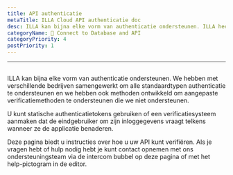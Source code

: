 ```yaml
---
title: API authenticatie
metaTitle: ILLA Cloud API authenticatie doc
desc: ILLA kan bijna elke vorm van authenticatie ondersteunen. ILLA heeft met verschillende bedrijven samengewerkt om alle standaardtypen authenticatie te ondersteunen en heeft ook methoden ontwikkeld om aangepaste verificatiemethoden te ondersteunen die we niet steunen.
categoryName: 📲 Connect to Database and API
categoryPriority: 4
postPriority: 1
---
```


* * *

## <Heading hidden>API authenticatie</Heading>

ILLA kan bijna elke vorm van authenticatie ondersteunen. We hebben met verschillende bedrijven samengewerkt om alle standaardtypen authenticatie te ondersteunen en we hebben ook methoden ontwikkeld om aangepaste verificatiemethoden te ondersteunen die we niet ondersteunen.

U kunt statische authenticatietokens gebruiken of een verificatiesysteem aanmaken dat de eindgebruiker om zijn inloggegevens vraagt telkens wanneer ze de applicatie benaderen.

Deze pagina biedt u instructies over hoe u uw API kunt verifiëren. Als je vragen hebt of hulp nodig hebt je kunt contact opnemen met ons ondersteuningsteam via de intercom bubbel op deze pagina of met het help-pictogram in de editor.
